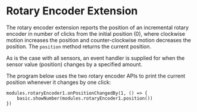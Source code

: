 # Rotary Encoder Extension

The rotary encoder extension reports the position of an incremental
rotary encoder in number of clicks from the initial position (0),
where clockwise motion increases the position and counter-clockwise
motion decreases the position. 
The `position` method returns the current position. 

As is the case with all sensors, an event handler is supplied for when
the sensor value (position) changes by a specified amount.

The program below uses the two rotary encoder APIs to print 
the current position whenever it changes by one click:

```blocks
modules.rotaryEncoder1.onPositionChangedBy(1, () => {
    basic.showNumber(modules.rotaryEncoder1.position())
})
```